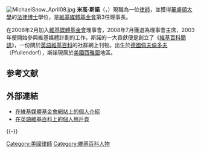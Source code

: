 
{{BLP unsourced|time=2012-07-19T20:19:33+00:00}}
{{noteTA
|T=zh-cn:迈克尔·斯诺; zh-hk:米高·斯諾; zh-tw:麥可·斯諾;
|1=zh-cn:迈克尔; zh-hk:米高; zh-tw:麥可;
}}
{{Infobox officeholder
| name        = 麥可·斯諾<br />Michael Snow
| image       = Wikimania 2008 - Closing Ceremony - Michael Snow - 5.jpg
| alt         = 
| caption     = 麥可·斯諾，2008年
| birth_name  = 
| birth_date  = {{Birth date and age|1974|1|22}}
| birth_place = {{flag|西德}}[[普富倫多爾夫|普富倫多爾夫]]<ref>{{cite web|title=Board of Trustees – Michael Snow|work=wikimediafoundation.org|publisher=[[Wikimedia_Foundation|Wikimedia Foundation]]|date=March 12, 2009|url=http://wikimediafoundation.org/w/index.php?title=Board_of_Trustees&oldid=38705|accessdate=2009-05-15|archive-date=2014-10-10|archive-url=https://web.archive.org/web/20141010153004/http://wikimediafoundation.org/w/index.php?title=Board_of_Trustees&oldid=38705|dead-url=no}}</ref>
| death_date  = <!-- {{Death date and age|YYYY|MM|DD|YYYY|MM|DD}} (death date then birth date) -->
| occupation  = [[律師|律師]]
| office      = [[維基媒體基金會|維基媒體基金會]]第3任理事長
| term_start  = 2008年
| term_end    = 2010年
| predecessor = [[弗洛朗絲·尼巴爾-德伍阿爾|弗洛朗絲·尼巴爾-德伍阿爾]]
| successor   = [[陳霆_(維基媒體)|陈霆]]
}}
[[Image:MichaelSnow_April08.jpg|thumb]]
'''米高·斯諾'''（{{lang-en|'''Michael Snow'''}}，{{bd|1974年|1月22日}}）現職為一位[[律師|律師]]，並獲得[[華盛頓大學|華盛頓大學]]的[[法律博士|法律博士]]學位，是[[維基媒體基金會|維基媒體基金會]]第3任理事長。

在2008年2月加入[[維基媒體基金會|維基媒體基金會]]理事會，2008年7月獲選為理事會主席，2003年便開始參與維基媒體計劃的工作。斯諾的一大貢獻便是創立了《[[The_Signpost|維基百科簡訊]]》，一份關於[[英語維基百科|英語維基百科]]的社群網上刊物。出生於[[德國|德國]][[佩夫倫多夫|佩夫倫多夫]]（Pfullendorf），斯諾現居於[[美國|美國]][[西雅圖|西雅圖]]地區。

== 参考文献 ==
{{Reflist}}

== 外部連結 ==
{{Commons category|Michael Snow (attorney)}}
* [[wmf:理事會成員#邁克爾·斯諾|在維基媒體基金會網站上的個人介紹]]
* [[:en:User:Michael_Snow|在英語維基百科上的個人用戶頁]]

{{-}}
{{serial|前任|[[弗洛朗斯·尼巴爾-德伍阿爾|弗洛朗斯·尼巴爾-德伍阿爾]]|'''[[維基媒體基金會|維基媒體基金會]]理事長'''|继任|[[陳霆_(维基媒体)|陳霆]]}}
{{DEFAULTSORT:Snow, Michael}}
[[Category:美國律師|Category:美國律師]]
[[Category:維基百科人物|Category:維基百科人物]]

{{Wikipedia-stub}}
{{Law-bio-stub}}